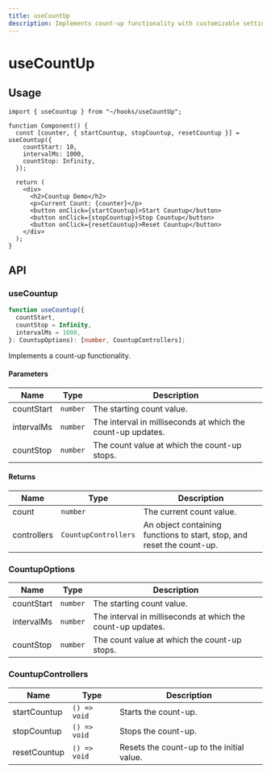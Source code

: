 ```yaml
---
title: useCountUp
description: Implements count-up functionality with customizable settings.
---
```


# useCountUp

## Usage

```tsx title="Component.tsx"
import { useCountup } from "~/hooks/useCountUp";

function Component() {
  const [counter, { startCountup, stopCountup, resetCountup }] = useCountup({
    countStart: 10,
    intervalMs: 1000,
    countStop: Infinity,
  });

  return (
    <div>
      <h2>Countup Demo</h2>
      <p>Current Count: {counter}</p>
      <button onClick={startCountup}>Start Countup</button>
      <button onClick={stopCountup}>Stop Countup</button>
      <button onClick={resetCountup}>Reset Countup</button>
    </div>
  );
}
```

## API

### useCountup

```ts title="useCountup.ts"
function useCountup({
  countStart,
  countStop = Infinity,
  intervalMs = 1000,
}: CountupOptions): [number, CountupControllers];
```

Implements a count-up functionality.

#### Parameters

| Name       | Type     | Description                                                 |
| ---------- | -------- | ----------------------------------------------------------- |
| countStart | `number` | The starting count value.                                   |
| intervalMs | `number` | The interval in milliseconds at which the count-up updates. |
| countStop  | `number` | The count value at which the count-up stops.                |

#### Returns

| Name        | Type                 | Description                                                            |
| ----------- | -------------------- | ---------------------------------------------------------------------- |
| count       | `number`             | The current count value.                                               |
| controllers | `CountupControllers` | An object containing functions to start, stop, and reset the count-up. |

### CountupOptions

| Name       | Type     | Description                                                 |
| ---------- | -------- | ----------------------------------------------------------- |
| countStart | `number` | The starting count value.                                   |
| intervalMs | `number` | The interval in milliseconds at which the count-up updates. |
| countStop  | `number` | The count value at which the count-up stops.                |

### CountupControllers

| Name         | Type         | Description                               |
| ------------ | ------------ | ----------------------------------------- |
| startCountup | `() => void` | Starts the count-up.                      |
| stopCountup  | `() => void` | Stops the count-up.                       |
| resetCountup | `() => void` | Resets the count-up to the initial value. |
